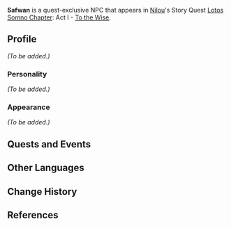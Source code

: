 {{Meta
|missing_NPC_profile  = yes
|missing_NPC_picture  = yes
}}
{{Character Infobox
|type             = Quest NPC
|image            = NPC Safwan.png
|region           = Sumeru
|affiliation      = 
|title            = Researcher

|ancestry         = <!-- Clan/family -->
|father           = 
|mother           = 
|spouse           = 
|sibling          = 
|child            = Inayah
|childNote        = daughter
|relative         = 

|voiceEN          = [[imdb:nm8927279|Nicholas Corda]]<ref name="Nicholas Corda">Twitter: [https://twitter.com/NicholasJCorda/status/1582775446692716550 EN VA Self Announcement]</ref>
|voiceCN          = 
|voiceJP          = 
}}
'''Safwan''' is a quest-exclusive NPC that appears in [[Nilou]]'s Story Quest [[Lotos Somno Chapter]]: Act I - [[To the Wise]].
<!--
==Location==
{{subst:#tag:gallery|
NPC Location {{subst:PAGENAME}}.png{{subst:!}}{{subst:PAGENAME}}'s location
NPC Location {{subst:PAGENAME}} Context.png{{subst:!}}Additional context
|captionalign=center
}}
-->
==Profile==
<!--Detailed story/lore information goes here.-->
''(To be added.)''

===Personality===
''(To be added.)''

===Appearance===
<!--Keep appearance section short and concise. Limit to 2 paragraphs with 3-4 sentences each.-->
''(To be added.)''

==Quests and Events==
{{Quests and Events}}
<!--
==Idle Quotes==
{{Dialogue start}}
: {{DIcon|Idle}} {{Tx}}
:: {{A|VO {{subst:PAGENAME}} 01.ogg}} "{{Tx}}"
{{Dialogue end}}

==Dialogue==
{{Dialogue start}}
:'''{{subst:PAGENAME}}:'''
:{{DIcon}}
{{Dialogue end}}
<!--
==Event Dialogue==
===Event Name===
{{Dialogue start}}
:'''{{subst:PAGENAME}}:'''
{{Dialogue end}}

==Trivia==
* 
-->
==Other Languages==
{{Other Languages
|default_hidden = 1
|en      = Safwan
|zhs     = 萨福万
|zhs_rm  = Sàfúwàn
|zht     = 薩福萬
|zht_rm  = Sàfúwàn
|ja      = サフワン
|ja_rm   = Safuwan
|ko      = 사프완
|ko_rm   = Sapeuwan
|es      = Safwan
|fr      = Safwan
|ru      = Сафван
|th      = Safwan
|vi      = Safwan
|de      = Safwan
|id      = Safwan
|pt      = Safwan
|tr      = Safwan
|it      = Safwan
}}

==Change History==
{{Change History|3.1}}

==References==
{{Reflist}}